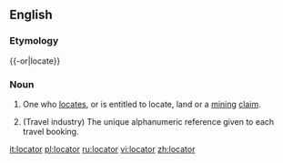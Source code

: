 ==English==
===Etymology===
{{-or|locate}}

===Noun===
{{en-noun}}

#{{US}} One who [[locate]]s, or is entitled to locate, land or a [[mining]] [[claim]].
#(Travel industry) The unique alphanumeric reference given to each travel booking.

[[it:locator]]
[[pl:locator]]
[[ru:locator]]
[[vi:locator]]
[[zh:locator]]